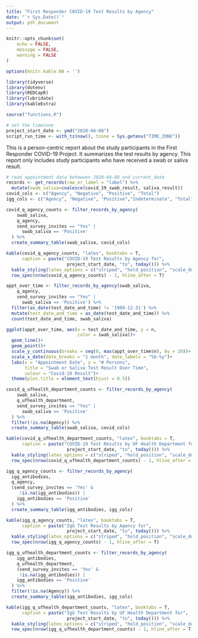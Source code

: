 ```yaml
---
title: "First Responder COVID-19 Test Results by Agency"
date: "`r Sys.Date()`"
output: pdf_document
---
```


```r
knitr::opts_chunk$set(
	echo = FALSE,
	message = FALSE,
	warning = FALSE
)

options(knitr.kable.NA = '')

library(tidyverse)
library(dotenv)
library(REDCapR)
library(lubridate)
library(kableExtra)

source("functions.R")

# set the timezone
project_start_date <- ymd("2020-04-08")
script_run_time <- with_tz(now(), tzone = Sys.getenv("TIME_ZONE"))
```

This is a person-centric report about the study participants in the First Responder COVID-19 Project. It summarizes the test results by agency. This report only includes study participants who have received a swab or saliva result.

```r
# read appointment data betewwen 2020-04-08 and current_date 
records <- get_records(raw_or_label = "label") %>%
  mutate(swab_saliva=coalesce(covid_19_swab_result, saliva_result))
covid_cols <- c("Agency", "Negative", "Positive", "Total")
igg_cols <- c("Agency", "Negative", "Positive","Indeterminate", "Total")
```

```r
covid_q_agency_counts <- filter_records_by_agency(
    swab_saliva,
    q_agency,
    send_survey_invites == "Yes" |
      swab_saliva == 'Positive' 
  ) %>%
  create_summary_table(swab_saliva, covid_cols)

kable(covid_q_agency_counts, "latex", booktabs = T,
      caption = paste("COVID-19 Test Results by Agency for",
                       project_start_date, "to", today())) %>% 
  kable_styling(latex_options = c("striped", "hold_position", "scale_down")) %>% 
  row_spec(nrow(covid_q_agency_counts) - 1, hline_after = T)
```

```r
appt_over_time <- filter_records_by_agency(swab_saliva,
    q_agency,
    send_survey_invites == "Yes" |
      swab_saliva == 'Positive') %>%
  filter(as_date(test_date_and_time) != '1969-12-31') %>% 
  mutate(test_date_and_time = as_date(test_date_and_time)) %>% 
  count(test_date_and_time, swab_saliva) 

ggplot(appt_over_time, aes(x = test_date_and_time, y = n, 
                           color = swab_saliva))+
  geom_line()+
  geom_point()+
  scale_y_continuous(breaks = seq(0, max(appt_over_time$n), by = 20))+
  scale_x_date(date_breaks = "1 month", date_labels = "%b-%y")+
  labs(x = "Appointment Date", y = "# Persons", 
       title = "Swab or Saliva Test Result Over Time",
       colour = "Covid-19 Result")+
  theme(plot.title = element_text(hjust = 0.5))
```

```r
covid_q_ufhealth_department_counts <- filter_records_by_agency(
    swab_saliva,
    q_ufhealth_department,
    send_survey_invites == "Yes" |
      swab_saliva == 'Positive'
  ) %>%
  filter(!is.na(Agency)) %>%
  create_summary_table(swab_saliva, covid_cols)

kable(covid_q_ufhealth_department_counts, "latex", booktabs = T,
      caption = paste("COVID-19 Test Results by UF Health Department for",
                       project_start_date, "to", today())) %>% 
  kable_styling(latex_options = c("striped", "hold_position", "scale_down")) %>% 
  row_spec(nrow(covid_q_ufhealth_department_counts) - 1, hline_after = T)
```

```r
igg_q_agency_counts <- filter_records_by_agency(
  igg_antibodies,
  q_agency,
  (send_survey_invites == 'Yes' &
     !is.na(igg_antibodies)) |
    igg_antibodies == 'Positive'
  ) %>%
  create_summary_table(igg_antibodies, igg_cols)

kable(igg_q_agency_counts, "latex", booktabs = T,
      caption = paste("IgG Test Results by Agency for",
                       project_start_date, "to", today())) %>% 
  kable_styling(latex_options = c("striped", "hold_position", "scale_down")) %>% 
  row_spec(nrow(igg_q_agency_counts) - 1, hline_after = T)
```

```r
igg_q_ufhealth_department_counts <- filter_records_by_agency(
    igg_antibodies,
    q_ufhealth_department,
    (send_survey_invites == 'Yes' &
     !is.na(igg_antibodies)) |
    igg_antibodies == 'Positive'
  ) %>%
  filter(!is.na(Agency)) %>%
  create_summary_table(igg_antibodies, igg_cols)

kable(igg_q_ufhealth_department_counts, "latex", booktabs = T,
      caption = paste("IgG Test Results by UF Health Department for",
                       project_start_date, "to", today())) %>% 
  kable_styling(latex_options = c("striped", "hold_position", "scale_down")) %>% 
  row_spec(nrow(igg_q_ufhealth_department_counts) - 1, hline_after = T)
```

